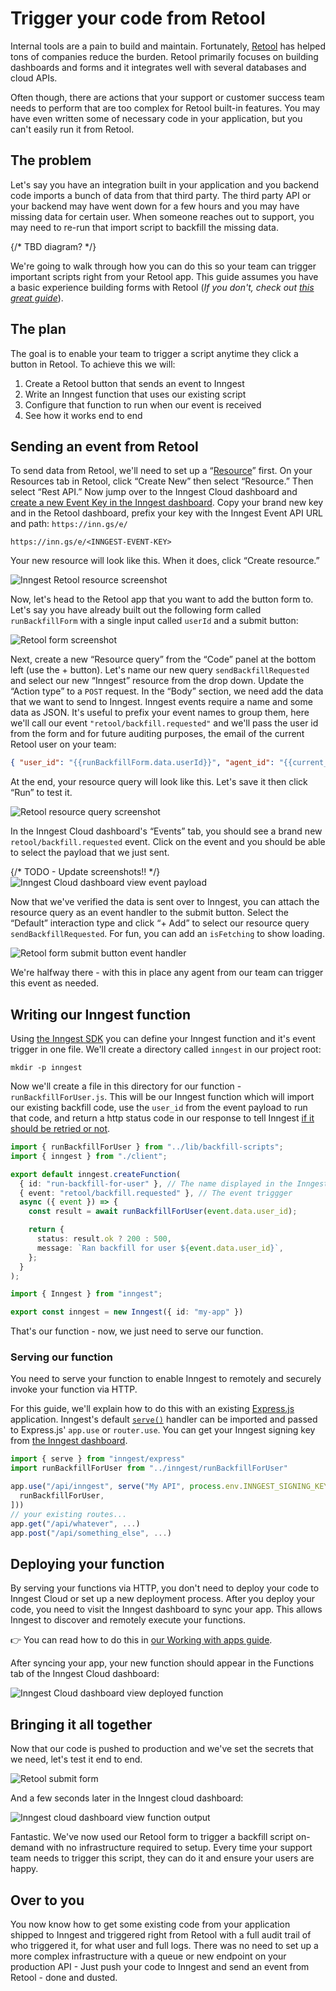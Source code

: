 # Trigger your code from Retool

Internal tools are a pain to build and maintain. Fortunately, [Retool](https://retool.com/) has helped tons of companies reduce the burden. Retool primarily focuses on building dashboards and forms and it integrates well with several databases and cloud APIs.

Often though, there are actions that your support or customer success team needs to perform that are too complex for Retool built-in features. You may have even written some of necessary code in your application, but you can't easily run it from Retool.

## The problem

Let's say you have an integration built in your application and you backend code imports a bunch of data from that third party. The third party API or your backend may have went down for a few hours and you may have missing data for certain user. When someone reaches out to support, you may need to re-run that import script to backfill the missing data.

{/* TBD diagram? */}

We're going to walk through how you can do this so your team can trigger important scripts right from your Retool app. This guide assumes you have a basic experience building forms with Retool (*If you don't, check out [this great guide](https://docs.retool.com/docs/create-forms-using-form-component)*).

## The plan

The goal is to enable your team to trigger a script anytime they click a button in Retool. To achieve this we will:

1. Create a Retool button that sends an event to Inngest
2. Write an Inngest function that uses our existing script
3. Configure that function to run when our event is received
4. See how it works end to end

## Sending an event from Retool

To send data from Retool, we'll need to set up a “[Resource](https://docs.retool.com/docs/resources)” first. On your Resources tab in Retool, click “Create New” then select “Resource.” Then select “Rest API.” Now jump over to the Inngest Cloud dashboard and [create a new Event Key in the Inngest dashboard](/docs/events/creating-an-event-key). Copy your brand new key and in the Retool dashboard, prefix your key with the Inngest Event API URL and path: `https://inn.gs/e/`

```shell
https://inn.gs/e/<INNGEST-EVENT-KEY>
```

Your new resource will look like this. When it does, click “Create resource.”

![Inngest Retool resource screenshot](/assets/guides/trigger-your-code-from-retool/retool-resource.png)

Now, let's head to the Retool app that you want to add the button form to. Let's say you have already built out the following form called `runBackfillForm` with a single input called `userId` and a submit button:

![Retool form screenshot](/assets/guides/trigger-your-code-from-retool/retool-form.png)

Next, create a new “Resource query” from the “Code” panel at the bottom left (use the + button). Let's name our new query `sendBackfillRequested` and select our new “Inngest” resource from the drop down. Update the “Action type” to a `POST` request. In the “Body” section, we need add the data that we want to send to Inngest. Inngest events require a name and some data as JSON. It's useful to prefix your event names to group them, here we'll call our event `"retool/backfill.requested"` and we'll pass the user id from the form and for future auditing purposes, the email of the current Retool user on your team:

```json
{ "user_id": "{{runBackfillForm.data.userId}}", "agent_id": "{{current_user.email}}" }
```

At the end, your resource query will look like this. Let's save it then click “Run” to test it.

![Retool resource query screenshot](/assets/guides/trigger-your-code-from-retool/retool-resource-query.png)

In the Inngest Cloud dashboard's “Events” tab, you should see a brand new `retool/backfill.requested` event. Click on the event and you should be able to select the payload that we just sent.

{/* TODO - Update screenshots!! */}
![Inngest Cloud dashboard view event payload](/assets/guides/trigger-your-code-from-retool/inngest-view-event-payload.gif)

Now that we've verified the data is sent over to Inngest, you can attach the resource query as an event handler to the submit button. Select the “Default” interaction type and click “+ Add” to select our resource query `sendBackfillRequested`. For fun, you can add an `isFetching` to show loading.

![Retool form submit button event handler](/assets/guides/trigger-your-code-from-retool/retool-resource-query.png)

We're halfway there - with this in place any agent from our team can trigger this event as needed.

## Writing our Inngest function

Using [the Inngest SDK](/features/sdk?ref=retool-guide) you can define your Inngest function and it's event trigger in one file. We'll create a directory called `inngest` in our project root:

```
mkdir -p inngest
```

Now we'll create a file in this directory for our function - `runBackfillForUser.js`. This will be our Inngest function which will import our existing backfill code, use the `user_id` from the event payload to run that code, and return a http status code in our response to tell Inngest [if it should be retried or not](/docs/functions/retries?ref=retool-guide).


<CodeGroup>

```ts {{ title: "runBackfillForUser.ts" }}
import { runBackfillForUser } from "../lib/backfill-scripts";
import { inngest } from "./client";

export default inngest.createFunction(
  { id: "run-backfill-for-user" }, // The name displayed in the Inngest dashboard
  { event: "retool/backfill.requested" }, // The event triggger
  async ({ event }) => {
    const result = await runBackfillForUser(event.data.user_id);

    return {
      status: result.ok ? 200 : 500,
      message: `Ran backfill for user ${event.data.user_id}`,
    };
  }
);
```

```ts  {{ title: "client.ts" }}
import { Inngest } from "inngest";

export const inngest = new Inngest({ id: "my-app" })
```

</CodeGroup>

That's our function - now, we just need to serve our function.

### Serving our function

You need to serve your function to enable Inngest to remotely and securely invoke your function via HTTP.

For this guide, we'll explain how to do this with an existing [Express.js](https://expressjs.com/) application. Inngest's default [`serve()`](/docs/reference/serve) handler can be imported and passed to Express.js' `app.use` or `router.use`. You can get your Inngest signing key from [the Inngest dashboard](https://app.inngest.com/env/production/manage/signing-key).

```js
import { serve } from "inngest/express"
import runBackfillForUser from "../inngest/runBackfillForUser"

app.use("/api/inngest", serve("My API", process.env.INNGEST_SIGNING_KEY, [
  runBackfillForUser,
]))
// your existing routes...
app.get("/api/whatever", ...)
app.post("/api/something_else", ...)
```

## Deploying your function

By serving your functions via HTTP, you don't need to deploy your code to Inngest Cloud or set up a new deployment process. After you deploy your code, you need to visit the Inngest dashboard to sync your app. This allows Inngest to discover and remotely execute your functions.

<aside>
  👉 You can read how to do this in <a href="/docs/apps/cloud">our Working with apps guide</a>.
</aside>

After syncing your app, your new function should appear in the Functions tab of the Inngest Cloud dashboard:

![Inngest Cloud dashboard view deployed function](/assets/guides/trigger-your-code-from-retool/inngest-deployed-function.png)

## Bringing it all together

Now that our code is pushed to production and we've set the secrets that we need, let's test it end to end.

![Retool submit form](/assets/guides/trigger-your-code-from-retool/retool-submit-form.gif)

And a few seconds later in the Inngest cloud dashboard:

![Inngest cloud dashboard view function output](/assets/guides/trigger-your-code-from-retool/inngest-view-function-output.gif)

Fantastic. We've now used our Retool form to trigger a backfill script on-demand with no infrastructure required to setup. Every time your support team needs to trigger this script, they can do it and ensure your users are happy.

## Over to you

You now know how to get some existing code from your application shipped to Inngest and triggered right from Retool with a full audit trail of who triggered it, for what user and full logs. There was no need to set up a more complex infrastructure with a queue or new endpoint on your production API - Just push your code to Inngest and send an event from Retool - done and dusted.

